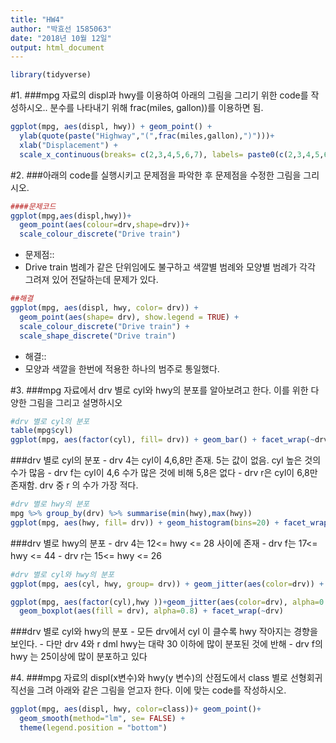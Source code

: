 ```yaml
---
title: "HW4"
author: "박효선 1585063"
date: "2018년 10월 12일"
output: html_document
---
```

```r
library(tidyverse)
```

#1. 
###mpg 자료의 displ과 hwy를 이용하여 아래의 그림을 그리기 위한 code를 작성하시오.. 분수를 나타내기 위해 frac(miles, gallon))를 이용하면 됨.

```r
ggplot(mpg, aes(displ, hwy)) + geom_point() + 
  ylab(quote(paste("Highway","(",frac(miles,gallon),")")))+ 
  xlab("Displacement") + 
  scale_x_continuous(breaks= c(2,3,4,5,6,7), labels= paste0(c(2,3,4,5,6,7),"L"))

```


#2. 
###아래의 code를 실행시키고 문제점을 파악한 후 문제점을 수정한 그림을 그리시오.

```r
####문제코드
ggplot(mpg,aes(displ,hwy))+   
  geom_point(aes(colour=drv,shape=drv))+   
  scale_colour_discrete("Drive train") 
```

- 문제점::
- Drive train 범례가 같은 단위임에도 불구하고 
색깔별 범례와 모양별 범례가 각각 그려져 있어 전달하는데 문제가 있다. 

```r
##해결
ggplot(mpg, aes(displ, hwy, color= drv)) + 
  geom_point(aes(shape= drv), show.legend = TRUE) +
  scale_colour_discrete("Drive train") + 
  scale_shape_discrete("Drive train")

```

- 해결:: 
- 모양과 색깔을 한번에 적용한 하나의 범주로 통일했다. 


#3. 
###mpg 자료에서 drv 별로 cyl와 hwy의 분포를 알아보려고 한다. 이를 위한 다양한 그림을 그리고 설명하시오

```r
#drv 별로 cyl의 분포
table(mpg$cyl)
ggplot(mpg, aes(factor(cyl), fill= drv)) + geom_bar() + facet_wrap(~drv)

```

###drv 별로 cyl의 분포
- drv 4는 cyl이 4,6,8만 존재. 5는 값이 없음. cyl 높은 것의 수가 많음
- drv f는 cyl이 4,6 수가 많은 것에 비해 5,8은 없다
- drv r은 cyl이 6,8만 존재함. drv 중 r 의 수가 가장 적다.

```r
#drv 별로 hwy의 분포
mpg %>% group_by(drv) %>% summarise(min(hwy),max(hwy))
ggplot(mpg, aes(hwy, fill= drv)) + geom_histogram(bins=20) + facet_wrap(~drv)

```

###drv 별로 hwy의 분포
- drv 4는 12<= hwy <= 28 사이에 존재
- drv f는 17<= hwy <= 44
- drv r는 15<= hwy <= 26

```r
#drv 별로 cyl와 hwy의 분포
ggplot(mpg, aes(cyl, hwy, group= drv)) + geom_jitter(aes(color=drv)) + facet_wrap(~drv)

ggplot(mpg, aes(factor(cyl),hwy ))+geom_jitter(aes(color=drv), alpha=0.3)+
  geom_boxplot(aes(fill = drv), alpha=0.8) + facet_wrap(~drv)

```

###drv 별로 cyl와 hwy의 분포
- 모든 drv에서 cyl 이 클수록 hwy 작아지는 경향을 보인다. 
- 다만 drv 4와 r dml hwy는 대략 30 이하에 많이 분포된 것에 반해
- drv f의 hwy 는 25이상에 많이 분포하고 있다


#4. 
###mpg 자료의 displ(x변수)와 hwy(y 변수)의 산점도에서 class 별로 선형회귀직선을 그려 아래와 같은 그림을 얻고자 한다. 이에 맞는 code를 작성하시오.

```r
ggplot(mpg, aes(displ, hwy, color=class))+ geom_point()+
  geom_smooth(method="lm", se= FALSE) + 
  theme(legend.position = "bottom")

```







